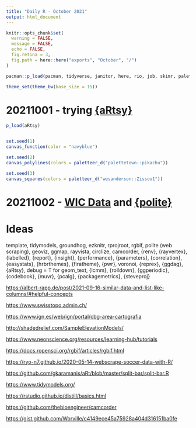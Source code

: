 ```yaml
---
title: "Daily R - October 2021"
output: html_document
---
```


```r
knitr::opts_chunk$set(
  warning = FALSE,
  message = FALSE,
  echo = FALSE,
  fig.retina = 3,
  fig.path = here::here("exports", "October", "/")
)

pacman::p_load(pacman, tidyverse, janitor, here, rio, job, skimr, paletteer)

theme_set(theme_bw(base_size = 15))

```

# 20211001 - trying [{aRtsy}](https://koenderks.github.io/aRtsy/)

```r
p_load(aRtsy)


set.seed(1)
canvas_function(color = "navyblue")

set.seed(2)
canvas_polylines(colors = paletteer_d("palettetown::pikachu"))

set.seed(3)
canvas_squares(colors = paletteer_d("wesanderson::Zissou1"))


```


# 20211002 - [WIC Data](https://www.fns.usda.gov/pd/wic-program) and [{polite}](https://dmi3kno.github.io/polite/)


# Ideas

template, tidymodels, groundhog, ezknitr, rprojroot, rgbif, polite (web scraping), geoviz, ggmap, rayvista, circlize, camcorder, {renv}, {rayvertex}, {labelled}, {report}, {insight}, {performance}, {parameters}, {correlation}, {easystats}, {hrbrthemes}, {firatheme}, {pwr}, voronoi, {reprex}, {ggdag}, {aRtsy}, debug = T for geom_text, {lcmm}, {rolldown}, {ggperiodic}, {codebook}, {muvr}, {pcalg}, {packagemetrics}, {steveproj}


<https://albert-rapp.de/post/2021-09-16-similar-data-and-list-like-columns/#helpful-concepts>

<https://www.swisstopo.admin.ch/>

<https://www.ign.es/web/ign/portal/cbg-area-cartografia>

<http://shadedrelief.com/SampleElevationModels/>

<https://www.neonscience.org/resources/learning-hub/tutorials>

<https://docs.ropensci.org/rgbif/articles/rgbif.html>

<https://ryo-n7.github.io/2020-05-14-webscrape-soccer-data-with-R/>

<https://github.com/gkaramanis/aRt/blob/master/split-bar/split-bar.R>

<https://www.tidymodels.org/>

<https://rstudio.github.io/distill/basics.html>

<https://github.com/thebioengineer/camcorder>

<https://gist.github.com/Worville/c4149ece45a75928a404d316151ba0fe>